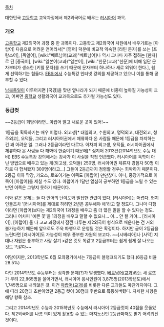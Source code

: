 [[목차]]

대한민국 [[고등학교]] 교육과정에서 제2외국어로 배우는 [[러시아어]] 과목.

=== 개요 ===
[[고등학교]] 제2외국어 과정 중 한 과목이다. 고등학교 제2외국어 차원에서 배우기로는 [아랍어] 다음으로 어려운 언어라서[* [영어] 덕분에 비교적 익숙한 [라틴 문자]를 쓰는 [프랑스어], [독일어], [wiki:"베트남어(교과)"베트남어]나 역시 그나마 자주 접하는 [한자]로 된 [중국어], [wiki:"일본어(교과)"일본어], [wiki:"한문(교과)"한문]에 비해 일단 문자부터가 생소한 [키릴 문자]를 쓰기 때문에 문자부터 하나하나 새로 외워야 한다.], 쉽게 선택하기는 힘들다. [[EBSi]]에서 수능특강 인터넷 강의를 제공하고 있으니 이를 통해 공부할 수 있다.

[[남북통일]]이 이루어지면 [국경]을 맞댄 옆나라가 되기 때문에 비중이 높아질 가능성이 크고, 어쩌면 [[중학교]] 생활외국어 교과목으로도 추가될 가능성도 있다.
=== 등급컷 ===
~~2등급이 희망이라면...아랍어 말고 새로운 곳이 있어!~~

1등급을 획득하기는 매우 어렵다. 외고생[* 대일외고, 수원외고, 명덕외고, 대전외고, 청주외고], 오덕들, 그리고 러시아어권에서 체류하다 온 사람들 때문에 1등급을 차지하는 건 꽤 어려운 일. 그러나 2등급이라면 다르다. 어차피 외고생, 오덕들, 러시아어권에서 체류하다 온 사람들 다 해봐야 한줌이기 때문에[* 심지어 2013년(2014학년도 수능 대비) EBS 수능특강 강의에서는 강사가 이 사실을 직접 언급했다. 러시아어를 독학이 아닌 방법으로 배우고 있는 게(외고생, 오덕들) 250명, 러시아어권 체류자 경험자 50명 이하로 다 합쳐봤자 300명이라고...] 그들이 2등급까지 점령할 경우는 희박하기 때문이다. 2등급 이하 막장, 카오스, 로또이기는 이쪽도 [아랍어] 만만찮다. 아니, 중장기적으로 이쪽이 [아랍어]를 제칠 수도 있다. 아랍어가 1달만 열심히 공부하면 1등급을 노릴 수 있는 반면 이쪽은 그렇지 못하기 때문이다.

이와 같은 문제는 둘 다 언어의 난이도와 밀접한 관련이 있다. [러시아어]는 어렵다. 현지인들조차 '[러시아어]를 제대로 하려면 2년은 공부해야 해'라고 할 정도다. 그나마 다행이라면 [아랍어]보다는 제2외국어 1과정을 배우고 좀 더 많은 말을 할 수 있다는 정도. 그러나 어차피 '예쁜 꽃'을 1과정을 배우고 말할 수 없으니... 아... 안 될 거야... [러시아어], [아랍어] 둘 다 고교 과정에서 잠깐 다루는 제2외국어 형식으로 배운다는 건 거의 불가능하기 때문에 앞으로도 주욱 파행으로 운영될 것은 확정이다. 하지만 굳이 2등급을 노린다면 [러시아어]도 가능성이 매우 풍부한 자원의 보고다. ~~[시베리아]나 [사막] 지대나 자원은 풍부하고 사람 살기 x같은 것도 똑같고 2등급부터는 쉽게 쉽게 잘 나오는 것도 똑같다~~

여담이지만, 2013학년도 6월 모의평가에서는 7등급이 블랭크되기도 했다.(6등급 비율 28.5%)

다만 2014학년도 수능부터는 심각한 문제(?)가 발생했다. [[베트남어(교과)]]라는 새 로또가 무려 22,865명을 쓸어가면서, 러시아어 응시인원이 3,875명(2013학년도)에서 1,745명으로 내려앉은 것. 이건 [[아랍어(교과)]]를 비롯한 다른 교과들도 마찬가지이다. 그에 따라 20점대 초반이었던 2등급 컷이 30점대 후반으로 폭등해버렸다. 자세한 사항은 해당 항목 참조.

그리고 2014학년도 수능과 2015학년도 수능에서 러시아어 2등급컷이 40점을 웃돌았다. 제2외국어를 나름 의미 있게 활용할 수 있는 마지노선인 2등급마저도 받기 어려워진 것이다.
